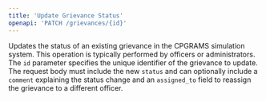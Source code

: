 ```yaml
---
title: 'Update Grievance Status'
openapi: 'PATCH /grievances/{id}'
---
```


Updates the status of an existing grievance in the CPGRAMS simulation system. This operation is typically performed by officers or administrators. The `id` parameter specifies the unique identifier of the grievance to update. The request body must include the new `status` and can optionally include a `comment` explaining the status change and an `assigned_to` field to reassign the grievance to a different officer.
